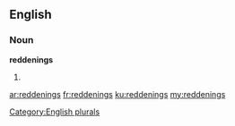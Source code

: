 ==English==

===Noun===
'''reddenings'''

# {{plural of|reddening}}

[[Category:English plurals]]

[[ar:reddenings]]
[[fr:reddenings]]
[[ku:reddenings]]
[[my:reddenings]]